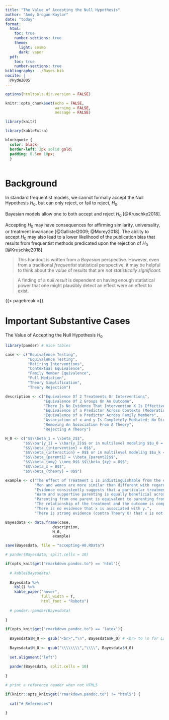 ```yaml
---
title: "The Value of Accepting the Null Hypothesis"
author: "Andy Grogan-Kaylor"
date: "today"
format:
  html:
    toc: true
    number-sections: true
    theme:
      light: cosmo
      dark: vapor
  pdf:
    toc: true
    number-sections: true
bibliography: ../Bayes.bib
nocite: |
  @Hyde2005
---
```


```r

options(htmltools.dir.version = FALSE)

knitr::opts_chunk$set(echo = FALSE,
                      warning = FALSE,
                      message = FALSE)

library(knitr)

library(kableExtra)

```

```css

blockquote {
  color: black;
  border-left: 2px solid gold; 
  padding: 0.5em 10px;
  }
  
```

# Background

In standard frequentist models, we cannot formally accept the Null Hypothesis $H_0$, but can only reject, or fail to reject, $H_0$.

Bayesian models allow one to both accept and reject $H_0$ [@Kruschke2018]. 

Accepting $H_0$ may have consequences for affirming similarity, universality, or treatment invariance [@Gallistel2009; @Morey2018]. The ability to accept $H_0$ may also lead to a lower likelihood of the publication bias that results from frequentist methods predicated upon the rejection of $H_0$ [@Kruschke2018].

> This handout is written from a *Bayesian* perspective. However, even from a traditional *frequentist* statistical perspective, it may be helpful to think about the *value* of results that are *not statistically significant*.

> A finding of a *null result* is dependent on having enough statistical power that one might plausibly detect an effect were an effect to exist.

{{< pagebreak >}}

# Important Substantive Cases

The Value of Accepting the Null Hypothesis $H_0$

```r

library(pander) # nice tables

case <- c("Equivalence Testing",
          "Equivalence Testing",
          "Retiring Interventions",
          "Contextual Equivalence",
          "Family Member Equivalence",
          "Full Mediation",
          "Theory Simplification",
          "Theory Rejection")

description <- c("Equivalence Of 2 Treatments Or Interventions",
                 "Equivalence Of 2 Groups On An Outcome",
                 "There Is No Evidence That Intervention X Is Effective",
                 "Equivalence of a Predictor Across Contexts (Moderation)",
                 "Equivalence of a Predictor Across Family Members",
                 "Association of x and y Is Completely Mediated; No Direct Effect",
                 "Removing An Association From A Theory",
                 "Rejecting A Theory")

H_0 <- c("$$\\beta_1 = \\beta_2$$",
        "$$\\bar{y_1} = \\bar{y_2}$$ or in multilevel modeling $$u_0 = 0$$",
        "$$\\beta_{intervention} = 0$$",
        "$$\\beta_{interaction} = 0$$ or in multilevel modeling $$u_k = 0$$",
        "$$\\beta_{parent1} = \\beta_{parent2}$$",
        "$$\\beta_{xmy} \\neq 0$$ $$\\beta_{xy} = 0$$",
        "$$\\beta_x = 0$$",
        "$$\\beta_{theory} = 0$$")

example <- c("The effect of Treatment 1 is indistinguishable from the effect of Treatment 2 (especially important if one treatment is much more expensive, or time consuming than another).",
             "Men and women are more similar than different with regard to psychological processes (Hyde2005).", 
             "Evidence consistently suggests that a particular treatment has near zero effect.",
             "Warm and supportive parenting is equally beneficial across different contexts or countries.",
             "Parenting from one parent is equivalent to parenting from another parent",
             "The relationship of the treatment and the outcome is completely mediated by mechanism m.",
             "There is no evidence that x is associated with y.",
             "There is strong evidence (contra Theory X) that x is not associated with y.")

Bayesdata <- data.frame(case, 
                     description,
                     H_0,
                     example)

save(Bayesdata, file = "accepting-H0.RData")

```

```r

# pander(Bayesdata, split.cells = 10)

if(opts_knit$get("rmarkdown.pandoc.to") == 'html'){
  
  # kable(Bayesdata) 
  
  Bayesdata %>%
    kbl() %>%
    kable_paper("hover",
                full_width = T,
                html_font = "Roboto")
  
  # pander::pander(Bayesdata)
  
}

if(opts_knit$get("rmarkdown.pandoc.to") == 'latex'){
  
  Bayesdata$H_0 <- gsub("<br>","\n", Bayesdata$H_0) # <br> to \n for LaTeX
  
  Bayesdata$H_0 <- gsub("\\\\\\\\","\\\\", Bayesdata$H_0)
  
  set.alignment('left')
  
  pander(Bayesdata, split.cells = 10)
  
}

```

```r

# print a reference header when not HTML5

if(knitr::opts_knit$get("rmarkdown.pandoc.to") != "html5") {
  
  cat("# References")
  
}

```






